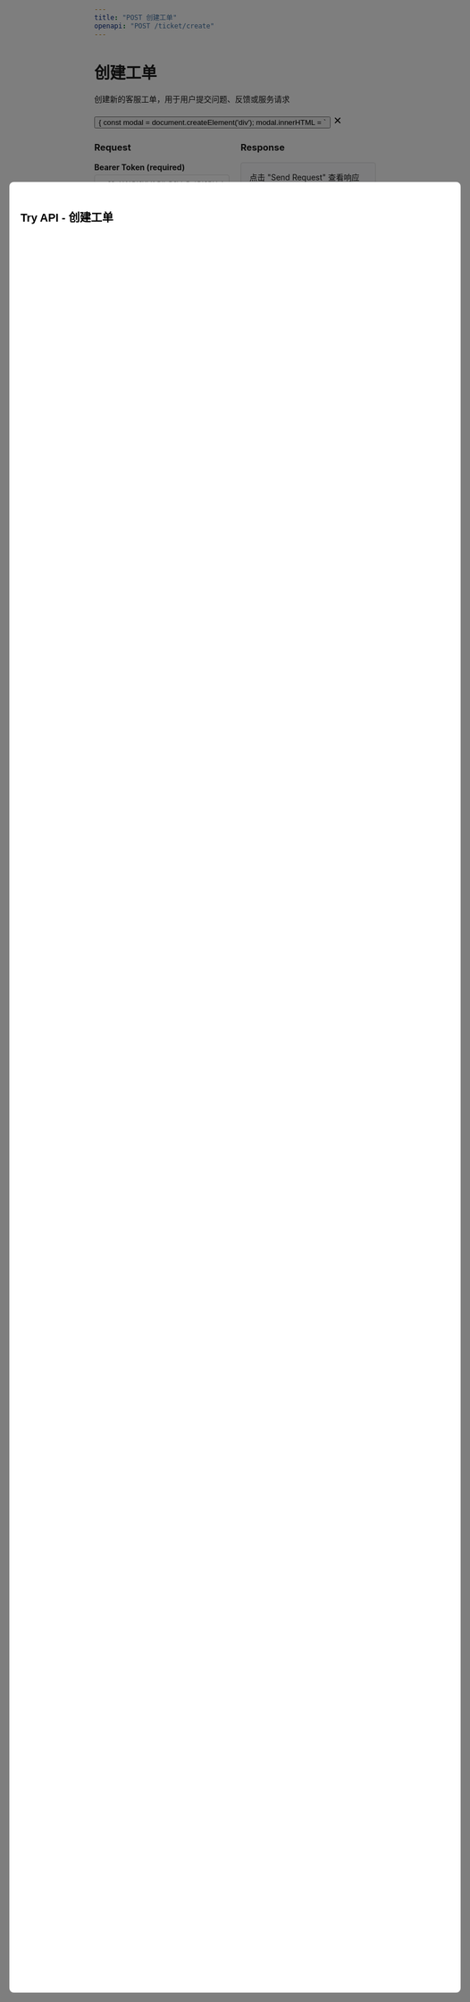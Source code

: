 ```yaml
---
title: "POST 创建工单"
openapi: "POST /ticket/create"
---
```


<div style={{ display: 'flex', justifyContent: 'space-between', alignItems: 'center', marginBottom: '20px' }}>
  <div>
    <h1 style={{ margin: 0 }}>创建工单</h1>
    <p style={{ margin: '8px 0 0 0', color: '#6B7280' }}>创建新的客服工单，用于用户提交问题、反馈或服务请求</p>
  </div>
  <button 
    onClick={() => {
      const modal = document.createElement('div');
      modal.innerHTML = `
        <div style="position: fixed; top: 0; left: 0; width: 100%; height: 100%; background: rgba(0,0,0,0.5); z-index: 9999; display: flex; justify-content: center; align-items: center;">
          <div style="background: white; padding: 20px; border-radius: 8px; width: 80%; max-width: 1000px; height: 80%; overflow-y: auto;">
            <div style="display: flex; justify-content: space-between; align-items: center; margin-bottom: 20px;">
              <h2>Try API - 创建工单</h2>
              <button onclick="this.closest('.modal-overlay').remove()" style="background: none; border: none; font-size: 24px; cursor: pointer;">&times;</button>
            </div>
            <div style="display: grid; grid-template-columns: 1fr 1fr; gap: 20px; height: calc(100% - 60px);">
              <div>
                <h3>Request</h3>
                <div style="margin-bottom: 15px;">
                  <label style="display: block; margin-bottom: 5px; font-weight: bold;">Bearer Token (required)</label>
                  <input type="text" placeholder="eyJ0eXAiOiJKV1QiLCJhbGciOiJSUzI1NiJ9..." style="width: 100%; padding: 8px; border: 1px solid #ddd; border-radius: 4px;" id="ticket-token">
                </div>
                <div style="margin-bottom: 15px;">
                  <label style="display: block; margin-bottom: 5px; font-weight: bold;">title (required)</label>
                  <input type="text" placeholder="无法登录账户" style="width: 100%; padding: 8px; border: 1px solid #ddd; border-radius: 4px;" id="ticket-title">
                </div>
                <div style="margin-bottom: 15px;">
                  <label style="display: block; margin-bottom: 5px; font-weight: bold;">description (required)</label>
                  <textarea placeholder="详细描述您遇到的问题..." style="width: 100%; padding: 8px; border: 1px solid #ddd; border-radius: 4px; height: 80px;" id="ticket-description"></textarea>
                </div>
                <div style="margin-bottom: 15px;">
                  <label style="display: block; margin-bottom: 5px; font-weight: bold;">category</label>
                  <select style="width: 100%; padding: 8px; border: 1px solid #ddd; border-radius: 4px;" id="ticket-category">
                    <option value="technical">技术问题</option>
                    <option value="account">账户问题</option>
                    <option value="billing">计费问题</option>
                    <option value="feature">功能建议</option>
                    <option value="other">其他</option>
                  </select>
                </div>
                <div style="margin-bottom: 15px;">
                  <label style="display: block; margin-bottom: 5px; font-weight: bold;">priority</label>
                  <select style="width: 100%; padding: 8px; border: 1px solid #ddd; border-radius: 4px;" id="ticket-priority">
                    <option value="low">低</option>
                    <option value="medium">中</option>
                    <option value="high">高</option>
                    <option value="urgent">紧急</option>
                  </select>
                </div>
                <button onclick="sendCreateTicketRequest()" style="background: #16A34A; color: white; border: none; padding: 10px 20px; border-radius: 4px; cursor: pointer;">Send Request</button>
              </div>
              <div>
                <h3>Response</h3>
                <div style="background: #f8f9fa; border: 1px solid #ddd; border-radius: 4px; padding: 15px; height: 400px; overflow-y: auto;" id="ticket-response-area">
                  点击 "Send Request" 查看响应结果
                </div>
              </div>
            </div>
          </div>
        </div>
      `;
      modal.className = 'modal-overlay';
      document.body.appendChild(modal);
      
      window.sendCreateTicketRequest = async function() {
        const token = document.getElementById('ticket-token').value;
        const title = document.getElementById('ticket-title').value;
        const description = document.getElementById('ticket-description').value;
        const category = document.getElementById('ticket-category').value;
        const priority = document.getElementById('ticket-priority').value;
        const responseArea = document.getElementById('ticket-response-area');
        
        if (!token || !title || !description) {
          responseArea.innerHTML = '<div style="color: red;">请填写必填字段：Bearer Token、标题和描述</div>';
          return;
        }
        
        responseArea.innerHTML = '<div>发送请求中...</div>';
        
        try {
          const response = await fetch('https://api.weiyuai.cn/ticket/create', {
            method: 'POST',
            headers: {
              'Content-Type': 'application/json',
              'Authorization': 'Bearer ' + token
            },
            body: JSON.stringify({
              title: title,
              description: description,
              category: category,
              priority: priority
            })
          });
          
          const data = await response.json();
          responseArea.innerHTML = '<pre style="margin: 0; white-space: pre-wrap;">' + JSON.stringify(data, null, 2) + '</pre>';
        } catch (error) {
          responseArea.innerHTML = '<div style="color: red;">请求失败: ' + error.message + '</div>';
        }
      };
    }}
    style={{
      background: '#16A34A',
      color: 'white',
      border: 'none',
      padding: '8px 16px',
      borderRadius: '6px',
      cursor: 'pointer',
      fontSize: '14px',
      fontWeight: '500'
    }}
  >
    Try it →
  </button>
</div>

## 接口说明

此接口用于创建客服工单，用户可以通过此接口提交各类问题和服务请求，工单将被分配给相应的客服人员处理。

## 请求头

```
Authorization: Bearer <access_token>
```

## 请求体

```json
{
  "title": "string",
  "description": "string",
  "priority": "string",
  "category": "string"
}
```

### 参数说明

- `title` (必需): 工单标题，简要描述问题
- `description` (必需): 工单详细描述
- `priority` (可选): 优先级
  - `LOW`: 低优先级
  - `MEDIUM`: 中优先级（默认）
  - `HIGH`: 高优先级
  - `URGENT`: 紧急
- `category` (可选): 工单分类，如"技术支持"、"账务问题"等

## 响应示例

### 成功响应 (200)

```json
{
  "id": "ticket_567890",
  "title": "登录问题咨询",
  "description": "用户无法正常登录系统，提示密码错误",
  "status": "OPEN",
  "priority": "MEDIUM",
  "createdAt": "2023-01-04T14:00:00Z"
}
```

### 错误响应 (400)

```json
{
  "error": 400,
  "message": "Title and description are required"
}
```

## 字段说明

- `id`: 工单唯一标识符
- `title`: 工单标题
- `description`: 工单详细描述
- `status`: 工单状态（新建时默认为 OPEN）
- `priority`: 优先级
- `createdAt`: 工单创建时间

## 工单状态说明

- `OPEN`: 已开启，等待处理
- `IN_PROGRESS`: 处理中
- `RESOLVED`: 已解决
- `CLOSED`: 已关闭

## 优先级说明

- `LOW`: 一般问题，72小时内响应
- `MEDIUM`: 常规问题，24小时内响应
- `HIGH`: 重要问题，8小时内响应
- `URGENT`: 紧急问题，2小时内响应

## 使用场景

- 用户反馈产品问题
- 技术支持请求
- 账务相关咨询
- 功能建议提交
- 投诉和建议

## 注意事项

- 工单创建后会自动分配工单号
- 系统会根据优先级安排处理顺序
- 用户可以通过其他接口查询工单状态
- 建议提供详细的问题描述以便快速解决

<RequestExample>

```bash cURL
curl -X POST "https://api.weiyuai.cn/api/v1/ticket/create" \
  -H "Authorization: Bearer your_access_token_here" \
  -H "Content-Type: application/json" \
  -d '{
    "title": "登录问题咨询",
    "description": "用户无法正常登录系统，提示密码错误",
    "priority": "MEDIUM",
    "category": "技术支持"
  }'
```

```javascript JavaScript
const response = await fetch('https://api.weiyuai.cn/api/v1/ticket/create', {
  method: 'POST',
  headers: {
    'Authorization': 'Bearer your_access_token_here',
    'Content-Type': 'application/json'
  },
  body: JSON.stringify({
    title: '登录问题咨询',
    description: '用户无法正常登录系统，提示密码错误',
    priority: 'MEDIUM',
    category: '技术支持'
  })
});

const ticket = await response.json();
```

```python Python
import requests

url = "https://api.weiyuai.cn/api/v1/ticket/create"
headers = {
    "Authorization": "Bearer your_access_token_here",
    "Content-Type": "application/json"
}
data = {
    "title": "登录问题咨询",
    "description": "用户无法正常登录系统，提示密码错误",
    "priority": "MEDIUM",
    "category": "技术支持"
}

response = requests.post(url, headers=headers, json=data)
ticket = response.json()
```

</RequestExample>